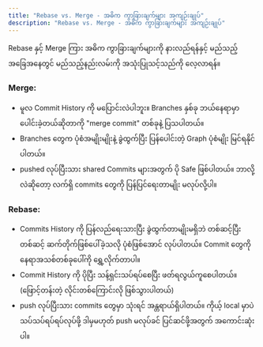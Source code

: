 ```yaml
---
title: "Rebase vs. Merge - အဓိက ကွာခြားချက်များ အကျဉ်းချုပ်"
description: "Rebase vs. Merge - အဓိက ကွာခြားချက်များ အကျဉ်းချုပ်"
---
```



<Aside title="ရည်ရွယ်ချက်">
Rebase နှင့် Merge ကြား အဓိက ကွာခြားချက်များကို နားလည်ရန်နှင့် မည်သည့်အခြေအနေတွင် မည်သည့်နည်းလမ်းကို အသုံးပြုသင့်သည်ကို လေ့လာရန်။
</Aside>

### Merge:
- မူလ Commit History ကို မပြောင်းလဲပါဘူး။ Branches နှစ်ခု ဘယ်နေရာမှာ ပေါင်းခဲ့တယ်ဆိုတာကို "merge commit" တစ်ခုနဲ့ ပြသပါတယ်။
- Branches တွေက ပုံစံအမျိုးမျိုးနဲ့ ခွဲထွက်ပြီး ပြန်ပေါင်းတဲ့ Graph ပုံစံမျိုး မြင်ရနိုင်ပါတယ်။
- pushed လုပ်ပြီးသား shared Commits များအတွက် ပို Safe ဖြစ်ပါတယ်။ ဘာလို့လဲဆိုတော့ လက်ရှိ commits တွေကို ပြန်ပြင်ရေးတာမျိုး မလုပ်လို့ပါ။

### Rebase:
- Commits History ကို ပြန်လည်ရေးသားပြီး ခွဲထွက်တာမျိုးမရှိဘဲ တစ်ဆင့်ပြီးတစ်ဆင့် ဆက်တိုက်ဖြစ်ပေါ်ခဲ့သလို ပုံစံဖြစ်အောင် လုပ်ပါတယ်။ Commit တွေကို နေရာအသစ်တစ်ခုပေါ်ကို ရွှေ့လိုက်တာပါ။
- Commit History ကို ပိုပြီး သန့်ရှင်းသပ်ရပ်စေပြီး ဖတ်ရလွယ်ကူစေပါတယ်။ (ဖြောင့်တန်းတဲ့ လိုင်းတစ်ကြောင်းလို ဖြစ်သွားပါတယ်)
- push လုပ်ပြီးသား commits တွေမှာ သုံးရင် အန္တရာယ်ရှိပါတယ်။ ကိုယ့် local  မှာပဲ သပ်သပ်ရပ်ရပ်လုပ်ဖို့ ဒါမှမဟုတ် push မလုပ်ခင် ပြင်ဆင်ဖို့အတွက် အကောင်းဆုံးပါ။


<ContentImage src={mergeVsRebase} alt='merge vs rebase' />